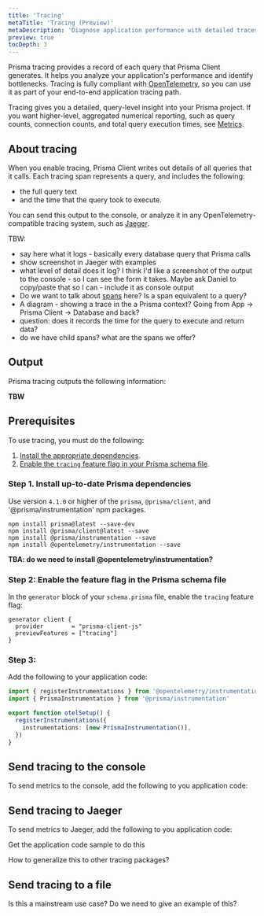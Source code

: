 ```yaml
---
title: 'Tracing'
metaTitle: 'Tracing (Preview)'
metaDescription: 'Diagnose application performance with detailed traces of each query.'
preview: true
tocDepth: 3
---
```


<TopBlock>

Prisma tracing provides a record of each query that Prisma Client generates. It helps you analyze your application's performance and identify bottlenecks. Tracing is fully compliant with [OpenTelemetry](https://opentelemetry.io/), so you can use it as part of your end-to-end application tracing path.

<Admonition type="info">

Tracing gives you a detailed, query-level insight into your Prisma project. If you want higher-level, aggregated numerical reporting, such as query counts, connection counts, and total query execution times, see [Metrics](/concepts/components/prisma-client/metrics).

</Admonition>

</TopBlock>

## About tracing

When you enable tracing, Prisma Client writes out details of all queries that it calls. Each tracing span represents a query, and includes the following:

- the full query text
- and the time that the query took to execute.

You can send this output to the console, or analyze it in any OpenTelemetry-compatible tracing system, such as [Jaeger](https://www.jaegertracing.io/).

TBW:

- say here what it logs - basically every database query that Prisma calls
- show screenshot in Jaeger with examples
- what level of detail does it log? I think I'd like a screenshot of the output to the console - so I can see the form it takes. Maybe ask Daniel to copy/paste that so I can - include it as console output
- Do we want to talk about [spans](https://www.jaegertracing.io/docs/1.35/architecture/#span) here? Is a span equivalent to a query?
- A diagram - showing a trace in the a Prisma context? Going from App -> Prisma Client -> Database and back?
- question: does it records the time for the query to execute and return data?
- do we have child spans? what are the spans we offer?

## Output

Prisma tracing outputs the following information:

**TBW**

## Prerequisites

To use tracing, you must do the following:

1. [Install the appropriate dependencies](#step-1-install-up-to-date-prisma-dependencies).
1. [Enable the `tracing` feature flag in your Prisma schema file](#step-2-enable-the-feature-flag-in-the-prisma-schema-file).

### Step 1. Install up-to-date Prisma dependencies

Use version `4.1.0` or higher of the `prisma`, `@prisma/client`, and '@prisma/instrumentation' npm packages.

```terminal
npm install prisma@latest --save-dev
npm install @prisma/client@latest --save
npm install @prisma/instrumentation --save
npm install @opentelemetry/instrumentation --save
```

**TBA: do we need to install @opentelemetry/instrumentation?**

### Step 2: Enable the feature flag in the Prisma schema file

In the `generator` block of your `schema.prisma` file, enable the `tracing` feature flag:

```prisma
generator client {
  provider        = "prisma-client-js"
  previewFeatures = ["tracing"]
}
```

### Step 3:

Add the following to your application code:

```ts
import { registerInstrumentations } from '@opentelemetry/instrumentation'
import { PrismaInstrumentation } from '@prisma/instrumentation'

export function otelSetup() {
  registerInstrumentations({
    instrumentations: [new PrismaInstrumentation()],
  })
}
```

## Send tracing to the console

To send metrics to the console, add the following to you application code:

## Send tracing to Jaeger

To send metrics to Jaeger, add the following to you application code:

Get the application code sample to do this

How to generalize this to other tracing packages?

## Send tracing to a file

Is this a mainstream use case? Do we need to give an example of this?
